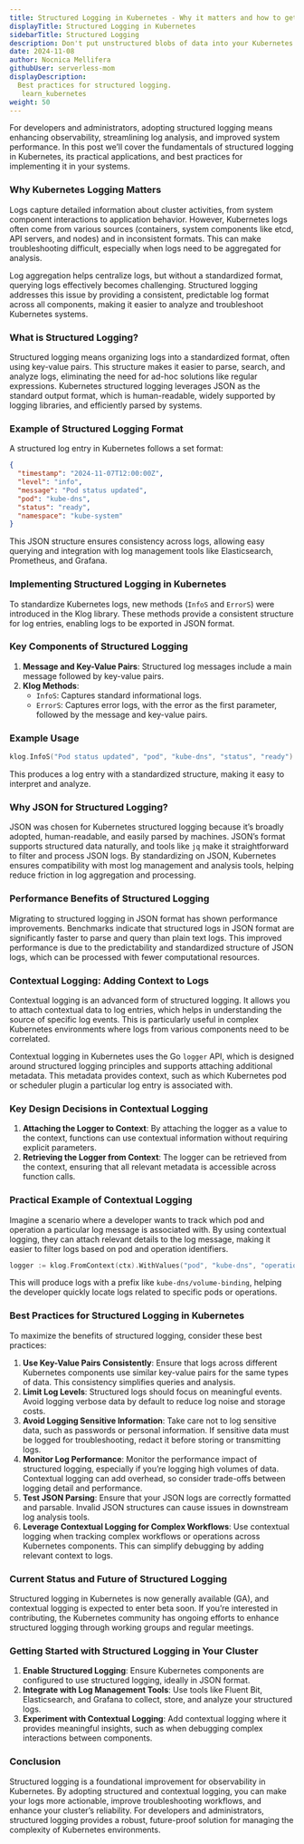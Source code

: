 ```yaml
---
title: Structured Logging in Kubernetes - Why it matters and how to get started
displayTitle: Structured Logging in Kubernetes
sidebarTitle: Structured Logging
description: Don't put unstructured blobs of data into your Kubernetes logs!
date: 2024-11-08
author: Nocnica Mellifera
githubUser: serverless-mom
displayDescription: 
  Best practices for structured logging.
   learn_kubernetes
weight: 50
---
```


For developers and administrators, adopting structured logging means enhancing observability, streamlining log analysis, and improved system performance. In this post we’ll cover the fundamentals of structured logging in Kubernetes, its practical applications, and best practices for implementing it in your systems.

### Why Kubernetes Logging Matters

Logs capture detailed information about cluster activities, from system component interactions to application behavior. However, Kubernetes logs often come from various sources (containers, system components like etcd, API servers, and nodes) and in inconsistent formats. This can make troubleshooting difficult, especially when logs need to be aggregated for analysis.

Log aggregation helps centralize logs, but without a standardized format, querying logs effectively becomes challenging. Structured logging addresses this issue by providing a consistent, predictable log format across all components, making it easier to analyze and troubleshoot Kubernetes systems.

### What is Structured Logging?

Structured logging means organizing logs into a standardized format, often using key-value pairs. This structure makes it easier to parse, search, and analyze logs, eliminating the need for ad-hoc solutions like regular expressions. Kubernetes structured logging leverages JSON as the standard output format, which is human-readable, widely supported by logging libraries, and efficiently parsed by systems.

### Example of Structured Logging Format

A structured log entry in Kubernetes follows a set format:

```json
{
  "timestamp": "2024-11-07T12:00:00Z",
  "level": "info",
  "message": "Pod status updated",
  "pod": "kube-dns",
  "status": "ready",
  "namespace": "kube-system"
}

```

This JSON structure ensures consistency across logs, allowing easy querying and integration with log management tools like Elasticsearch, Prometheus, and Grafana.

### Implementing Structured Logging in Kubernetes

To standardize Kubernetes logs, new methods (`InfoS` and `ErrorS`) were introduced in the Klog library. These methods provide a consistent structure for log entries, enabling logs to be exported in JSON format.

### Key Components of Structured Logging

1. **Message and Key-Value Pairs**: Structured log messages include a main message followed by key-value pairs.
2. **Klog Methods**:
    - `InfoS`: Captures standard informational logs.
    - `ErrorS`: Captures error logs, with the error as the first parameter, followed by the message and key-value pairs.

### Example Usage

```go
klog.InfoS("Pod status updated", "pod", "kube-dns", "status", "ready")

```

This produces a log entry with a standardized structure, making it easy to interpret and analyze.

### Why JSON for Structured Logging?

JSON was chosen for Kubernetes structured logging because it’s broadly adopted, human-readable, and easily parsed by machines. JSON’s format supports structured data naturally, and tools like `jq` make it straightforward to filter and process JSON logs. By standardizing on JSON, Kubernetes ensures compatibility with most log management and analysis tools, helping reduce friction in log aggregation and processing.

### Performance Benefits of Structured Logging

Migrating to structured logging in JSON format has shown performance improvements. Benchmarks indicate that structured logs in JSON format are significantly faster to parse and query than plain text logs. This improved performance is due to the predictability and standardized structure of JSON logs, which can be processed with fewer computational resources.

### Contextual Logging: Adding Context to Logs

Contextual logging is an advanced form of structured logging. It allows you to attach contextual data to log entries, which helps in understanding the source of specific log events. This is particularly useful in complex Kubernetes environments where logs from various components need to be correlated.

Contextual logging in Kubernetes uses the Go `logger` API, which is designed around structured logging principles and supports attaching additional metadata. This metadata provides context, such as which Kubernetes pod or scheduler plugin a particular log entry is associated with.

### Key Design Decisions in Contextual Logging

1. **Attaching the Logger to Context**: By attaching the logger as a value to the context, functions can use contextual information without requiring explicit parameters.
2. **Retrieving the Logger from Context**: The logger can be retrieved from the context, ensuring that all relevant metadata is accessible across function calls.

### Practical Example of Contextual Logging

Imagine a scenario where a developer wants to track which pod and operation a particular log message is associated with. By using contextual logging, they can attach relevant details to the log message, making it easier to filter logs based on pod and operation identifiers.

```go
logger := klog.FromContext(ctx).WithValues("pod", "kube-dns", "operation", "volume-binding")

```

This will produce logs with a prefix like `kube-dns/volume-binding`, helping the developer quickly locate logs related to specific pods or operations.

### Best Practices for Structured Logging in Kubernetes

To maximize the benefits of structured logging, consider these best practices:

1. **Use Key-Value Pairs Consistently**: Ensure that logs across different Kubernetes components use similar key-value pairs for the same types of data. This consistency simplifies queries and analysis.
2. **Limit Log Levels**: Structured logs should focus on meaningful events. Avoid logging verbose data by default to reduce log noise and storage costs.
3. **Avoid Logging Sensitive Information**: Take care not to log sensitive data, such as passwords or personal information. If sensitive data must be logged for troubleshooting, redact it before storing or transmitting logs.
4. **Monitor Log Performance**: Monitor the performance impact of structured logging, especially if you’re logging high volumes of data. Contextual logging can add overhead, so consider trade-offs between logging detail and performance.
5. **Test JSON Parsing**: Ensure that your JSON logs are correctly formatted and parsable. Invalid JSON structures can cause issues in downstream log analysis tools.
6. **Leverage Contextual Logging for Complex Workflows**: Use contextual logging when tracking complex workflows or operations across Kubernetes components. This can simplify debugging by adding relevant context to logs.

### Current Status and Future of Structured Logging

Structured logging in Kubernetes is now generally available (GA), and contextual logging is expected to enter beta soon. If you’re interested in contributing, the Kubernetes community has ongoing efforts to enhance structured logging through working groups and regular meetings.

### Getting Started with Structured Logging in Your Cluster

1. **Enable Structured Logging**: Ensure Kubernetes components are configured to use structured logging, ideally in JSON format.
2. **Integrate with Log Management Tools**: Use tools like Fluent Bit, Elasticsearch, and Grafana to collect, store, and analyze your structured logs.
3. **Experiment with Contextual Logging**: Add contextual logging where it provides meaningful insights, such as when debugging complex interactions between components.

### Conclusion

Structured logging is a foundational improvement for observability in Kubernetes. By adopting structured and contextual logging, you can make your logs more actionable, improve troubleshooting workflows, and enhance your cluster’s reliability. For developers and administrators, structured logging provides a robust, future-proof solution for managing the complexity of Kubernetes environments.
